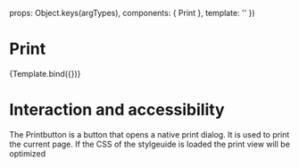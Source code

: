 
<Meta
  title="Components/Print"
  component={Print}
/>

  props: Object.keys(argTypes),
  components: { Print },
  template: '<Print />'
})


# Print
<Canvas>
  <Story
    name="Example"
    args={{
    }}
  >
    {Template.bind({})}
  </Story>
</Canvas>

# Interaction and accessibility
The Printbutton is a button that opens a native print dialog. It is used to print the current page.
If the CSS of the stylgeuide is loaded the print view will be optimized
